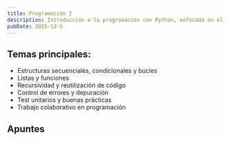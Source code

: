 ```yaml
---
title: Programación I
description: Introducción a la programación con Python, enfocada en el pensamiento lógico y la resolución de problemas mediante código claro y eficiente.
pubDate: 2025-12-5
---
```


## Temas principales:

- Estructuras secuenciales, condicionales y bucles
- Listas y funciones
- Recursividad y reutilización de código
- Control de errores y depuración
- Test unitarios y buenas prácticas
- Trabajo colaborativo en programación

## Apuntes

<div class="flex flex-wrap gap">
  <CardLink
    title="Estructuras Condicionales"
    description="Las estructuras condicionales permiten que nuestros programas tomen decisiones y..."
    href="/apuntes/primer-cuatrimestre/programacion-i/temas/estructuras-condicionales"
  />
  <CardLink
    title="Estructuras Repetitivas"
    description="Las estructuras repetitivas, también conocidas como bucles o ciclos, permiten ejecutar un bloque de código múltiples veces. Python ofrece principalmente dos tipos de bucles..."
    href="/apuntes/primer-cuatrimestre/programacion-i/temas/estructuras-repetitivas"
  />
  <CardLink
    title="Estructuras Secuenciales"
    description="Las estructuras secuenciales son la forma más básica de programación. En ellas, las instrucciones se ejecutan una tras..."
    href="/apuntes/primer-cuatrimestre/programacion-i/temas/estructuras-secuenciales"
  />
  <CardLink
    title="Trabajo Colaborativo"
    description="Git & GitHub"
    href="/apuntes/primer-cuatrimestre/programacion-i/temas/trabajo-colaborativo"
  />
</div>
